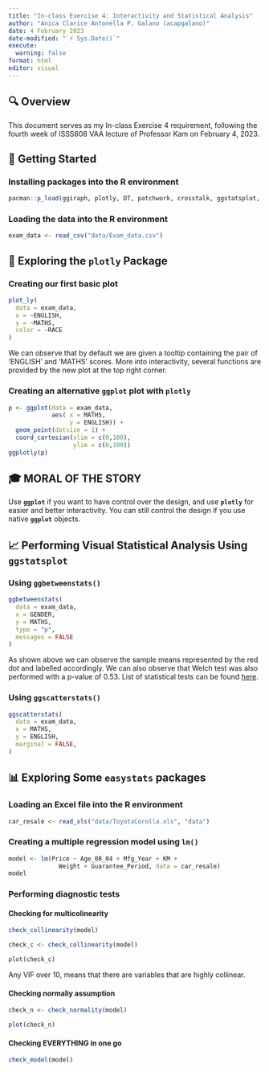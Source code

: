 ```yaml
---
title: "In-class Exercise 4: Interactivity and Statistical Analysis"
author: "Anica Clarice Antonella P. Galano (acapgalano)"
date: 4 February 2023
date-modified: "`r Sys.Date()`"
execute:
  warning: false
format: html
editor: visual
---
```


## 🔍 Overview

This document serves as my In-class Exercise 4 requirement, following the fourth week of ISSS608 VAA lecture of Professor Kam on February 4, 2023.

## 🌱 Getting Started

### Installing packages into the R environment

```r
pacman::p_load(ggiraph, plotly, DT, patchwork, crosstalk, ggstatsplot, readxl, performance, parameters, see, tidyverse)
```

### Loading the data into the R environment

```r
exam_data <- read_csv("data/Exam_data.csv")
```

## 🚀 Exploring the **`plotly`** Package

### Creating our first basic plot

```r
plot_ly(
  data = exam_data,
  x = ~ENGLISH,
  y = ~MATHS,
  color = ~RACE
)
```

We can observe that by default we are given a tooltip containing the pair of 'ENGLISH' and 'MATHS' scores. More into interactivity, several functions are provided by the new plot at the top right corner.

### Creating an alternative `ggplot` plot with `plotly`

```r
p <- ggplot(data = exam_data,
            aes( x = MATHS,
                 y = ENGLISH)) + 
  geom_point(dotsize = 1) + 
  coord_cartesian(xlim = c(0,100),
                  ylim = c(0,100))
ggplotly(p)
```

::: {.callout-note icon="false"}
## 🎓 MORAL OF THE STORY

Use **`ggplot`** if you want to have control over the design, and use **`plotly`** for easier and better interactivity. You can still control the design if you use native **`ggplot`** objects.
:::

## 📈 Performing Visual Statistical Analysis Using `ggstatsplot`

### Using `ggbetweenstats()` 

```r
ggbetweenstats(
  data = exam_data,
  x = GENDER,
  y = MATHS,
  type = "p",
  messages = FALSE
)
```

As shown above we can observe the sample means represented by the red dot and labelled accordingly. We can also observe that Welch test was also performed with a p-value of 0.53. List of statistical tests can be found [here](https://indrajeetpatil.github.io/statsExpressions/ "{statsExpressions}: Tidy dataframes and expressions with statistical details").

### Using `ggscatterstats()` 

```r
ggscatterstats(
  data = exam_data,
  x = MATHS,
  y = ENGLISH,
  marginal = FALSE,
)
```

## 📊 Exploring Some `easystats` packages

### Loading an Excel file into the R environment

```r
car_resale <- read_xls("data/ToyotaCorolla.xls", "data")
```

### Creating a multiple regression model using `lm()`

```r
model <- lm(Price ~ Age_08_04 + Mfg_Year + KM + 
              Weight + Guarantee_Period, data = car_resale)
model
```

### Performing diagnostic tests

#### Checking for multicolinearity

```r
check_collinearity(model)
```

```r
check_c <- check_collinearity(model)

plot(check_c)
```

Any VIF over 10, means that there are variables that are highly collinear.

#### Checking normaliy assumption

```r
check_n <- check_normality(model)

plot(check_n)
```

#### Checking EVERYTHING in one go

```r
check_model(model)
```
